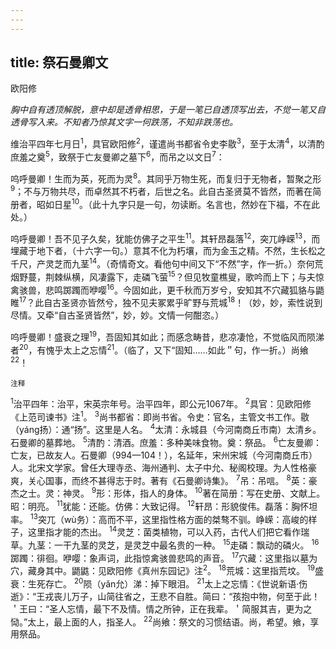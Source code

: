 ```yaml
---
---
---
```

title: 祭石曼卿文
---



欧阳修

*胸中自有透顶解脱，意中却是透骨相思，于是一笔已自透顶写出去，不觉一笔又自透骨写入来。不知者乃惊其文字一何跌荡，不知非跌荡也。*

维治平四年七月日<sup>1</sup>，具官欧阳修<sup>2</sup>，谨遣尚书都省令史李敭<sup>3</sup>，至于太清<sup>4</sup>，以清酌庶羞之奠<sup>5</sup>，致祭于亡友曼卿之墓下<sup>6</sup>，而吊之以文日<sup>7</sup>：

呜呼曼卿！生而为英，死而为灵<sup>8</sup>。其同乎万物生死，而复归于无物者，暂聚之形<sup>9</sup>；不与万物共尽，而卓然其不朽者，后世之名。此自古圣贤莫不皆然，而著在简册者，昭如日星<sup>10</sup>。（此十九字只是一句，勿读断。名言也，然妙在下福，不在此处。）

呜呼曼卿！吾不见子久矣，犹能仿佛子之平生<sup>11</sup>。其轩昂磊落<sup>12</sup>，突兀峥嵘<sup>13</sup>，而埋藏于地下者，（十六字一句。）意其不化为朽壤，而为金玉之精。不然，生长松之千尺，产灵芝而九茎<sup>14</sup>。（奇情奇文。看他句中间又下“不然”字，作一折。）奈何荒烟野蔓，荆棘纵横，风凄露下，走磷飞萤<sup>15</sup>？但见牧童樵叟，歌吟而上下；与夫惊禽骇兽，悲鸣踯躅而咿嘤<sup>16</sup>。今固如此，更千秋而万岁兮，安知其不穴藏狐貉与鼯睢<sup>17</sup>？此自古圣贤亦皆然兮，独不见夫冢累乎旷野与荒城<sup>18</sup>！（妙，妙，索性说到尽情。又牵“自古圣贤皆然”，妙，妙。文情一何酣恣。）

呜呼曼卿！盛衰之理<sup>19</sup>，吾固知其如此；而感念畴昔，悲凉凄怆，不觉临风而陨涕者<sup>20</sup>，有愧乎太上之忘情<sup>21</sup>。（临了，又下“固知……如此＂句，作一折。）尚飨<sup>22</sup>！

<sup>注释</sup>

<sup>1</sup>治平四年：治平，宋英宗年号。治平四年，即公元1067年。
<sup>2</sup>具官：见欧阳修《上范司谏书》注<sup>1</sup>。
<sup>3</sup>尚书都省：即尚书省。令史：官名，主管文书工作。敭（yáng扬）：通“扬”。这里是人名。
<sup>4</sup>太清：永城县（今河南商丘市南）太清乡。石曼卿的墓葬地。
<sup>5</sup>清酌：清酒。庶羞：多种美味食物。奠：祭品。
<sup>6</sup>亡友曼卿：亡友，已故友人。石曼卿（994—104！），名延年，宋州宋城（今河南商丘市）人。北宋文学家。曾任大理寺丞、海州通判、太子中允、秘阁校理。为人性格豪爽，关心国事，而终不甚得志于时。著有《石曼卿诗集》。
<sup>7</sup>吊：吊唁。
<sup>8</sup>英：豪杰之士。灵：神灵。
<sup>9</sup>形：形体，指人的身体。
<sup>10</sup>著在简册：写在史册、文献上。昭：明亮。
<sup>11</sup>犹能：还能。仿佛：大致记得。
<sup>12</sup>轩昂：形貌俊伟。磊落：胸怀坦率。
<sup>13</sup>突兀（wù务）：高而不平，这里指性格方面的桀骜不驯。峥嵘：高峻的样子，这里指才能的杰出。
<sup>14</sup>灵芝：菌类植物，可以入药，古代人们把它看作瑞草。九茎：一干九茎的灵芝，是灵芝中最名贵的一种。
<sup>15</sup>走磷：飘动的磷火。
<sup>16</sup>踯躅：徘徊。咿嘤：象声词，此指惊禽骇兽悲鸣的声音。
<sup>17</sup>穴藏：这里指以墓为穴，藏身其中。鼯鼪：见欧阳修《真州东园记》注<sup>2</sup>。
<sup>18</sup>荒城：这里指荒坟。
<sup>19</sup>盛衰：生死存亡。
<sup>20</sup>陨（yǎn允）涕：掉下眼泪。
<sup>21</sup>太上之忘情：《世说新语·伤逝》：“王戎丧儿万子，山简往省之，王悲不自胜。简曰：“孩抱中物，何至于此！＇王曰：“圣人忘情，最下不及情。情之所钟，正在我辈。＇简服其吉，更为之恸。”太上，最上面的人，指圣人。
<sup>22</sup>尚飨：祭文的习惯结语。尚，希望。飨，享用祭品。
